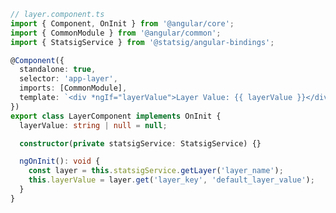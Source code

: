 ```ts
// layer.component.ts
import { Component, OnInit } from '@angular/core';
import { CommonModule } from '@angular/common';
import { StatsigService } from '@statsig/angular-bindings';

@Component({
  standalone: true,
  selector: 'app-layer',
  imports: [CommonModule],
  template: `<div *ngIf="layerValue">Layer Value: {{ layerValue }}</div>`,
})
export class LayerComponent implements OnInit {
  layerValue: string | null = null;

  constructor(private statsigService: StatsigService) {}

  ngOnInit(): void {
    const layer = this.statsigService.getLayer('layer_name');
    this.layerValue = layer.get('layer_key', 'default_layer_value');
  }
}
```

